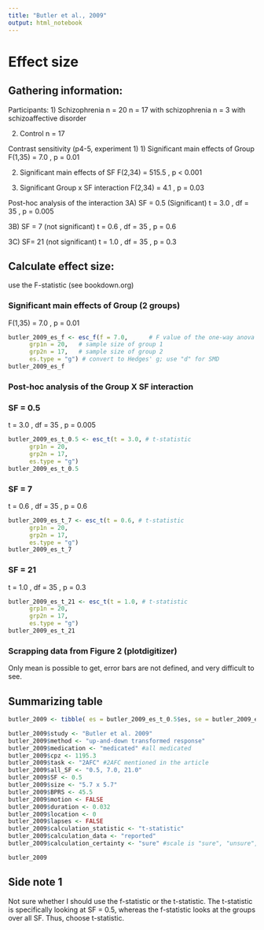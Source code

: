 ```yaml
---
title: "Butler et al., 2009"
output: html_notebook
---
```


# Effect size

## Gathering information:

Participants:
1) Schizophrenia n = 20 
n = 17 with schizophrenia
n = 3 with schizoaffective disorder

2)  Control n = 17


Contrast sensitivity (p4-5, experiment 1)
1) Significant main effects of Group
F(1,35) = 7.0 , p = 0.01

2)  Significant main effects of SF
F(2,34) = 515.5 , p \< 0.001

3)  Significant Group x SF interaction
F(2,34) = 4.1 , p = 0.03

Post-hoc analysis of the interaction
3A) SF = 0.5 (Significant)
t = 3.0 , df = 35 , p = 0.005

3B) SF = 7 (not significant)
t = 0.6 , df = 35 , p = 0.6

3C) SF= 21 (not significant)
t = 1.0 , df = 35 , p = 0.3


## Calculate effect size:
use the F-statistic (see bookdown.org)

### Significant main effects of Group (2 groups)
F(1,35) = 7.0 , p = 0.01
```r
butler_2009_es_f <- esc_f(f = 7.0,      # F value of the one-way anova
      grp1n = 20,   # sample size of group 1 
      grp2n = 17,   # sample size of group 2
      es.type = "g") # convert to Hedges' g; use "d" for SMD
butler_2009_es_f
```

### Post-hoc analysis of the Group X SF interaction
### SF = 0.5
t = 3.0 , df = 35 , p = 0.005
```r
butler_2009_es_t_0.5 <- esc_t(t = 3.0, # t-statistic
      grp1n = 20,
      grp2n = 17,
      es.type = "g")
butler_2009_es_t_0.5
```


### SF = 7
t = 0.6 , df = 35 , p = 0.6
```r
butler_2009_es_t_7 <- esc_t(t = 0.6, # t-statistic
      grp1n = 20,
      grp2n = 17,
      es.type = "g")
butler_2009_es_t_7
```

### SF = 21
t = 1.0 , df = 35 , p = 0.3
```r
butler_2009_es_t_21 <- esc_t(t = 1.0, # t-statistic
      grp1n = 20,
      grp2n = 17,
      es.type = "g")
butler_2009_es_t_21
```


### Scrapping data from Figure 2 (plotdigitizer)
Only mean is possible to get, error bars are not defined, and very difficult to see.


## Summarizing table

```r
butler_2009 <- tibble( es = butler_2009_es_t_0.5$es, se = butler_2009_es_t_0.5$se ) 

butler_2009$study <- "Butler et al. 2009"
butler_2009$method <- "up-and-down transformed response"  
butler_2009$medication <- "medicated" #all medicated
butler_2009$cpz <- 1195.3 
butler_2009$task <- "2AFC" #2AFC mentioned in the article
butler_2009$all_SF <- "0.5, 7.0, 21.0"
butler_2009$SF <- 0.5
butler_2009$size <- "5.7 x 5.7" 
butler_2009$BPRS <- 45.5
butler_2009$motion <- FALSE 
butler_2009$duration <- 0.032 
butler_2009$location <- 0
butler_2009$lapses <- FALSE
butler_2009$calculation_statistic <- "t-statistic"  
butler_2009$calculation_data <- "reported" 
butler_2009$calculation_certainty <- "sure" #scale is "sure", "unsure", "very unsure"

butler_2009
```

## Side note 1
Not sure whether I should use the f-statistic or the t-statistic. The t-statistic is specifically looking at SF = 0.5, whereas the f-statistic looks at the groups over all SF. Thus, choose t-statistic.

